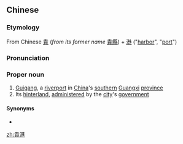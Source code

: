 {{also|贵港}}
==Chinese==
{{zh-forms|s=贵港}}
{{wikipedia|Guigang}}

===Etymology===
From Chinese [[貴]] (''from its former name'' [[貴縣]]) + [[港]] ("[[harbor]]", "[[port]]")

===Pronunciation===
{{zh-pron
|m=Guìgǎng
|cat=pn
}}

===Proper noun===
{{zh-proper noun}}

# [[Guigang]], a [[riverport]] in [[China]]'s [[southern]] [[Guangxi]] [[province]]
# Its [[hinterland]], [[administer]]ed by the [[city]]'s [[government]]

====Synonyms====
* {{zh-l|貴縣}}

[[zh:貴港]]